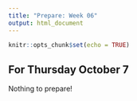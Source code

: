 ```yaml
---
title: "Prepare: Week 06"
output: html_document
---
```


```r
knitr::opts_chunk$set(echo = TRUE)
```

## For Thursday October 7

Nothing to prepare!


